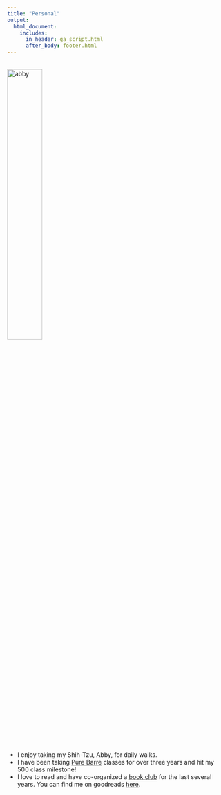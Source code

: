 ```yaml
---
title: "Personal"
output:
  html_document:
    includes:
      in_header: ga_script.html
      after_body: footer.html
---
```


<link rel="stylesheet" href="academicons.css"/>
<link rel="stylesheet" href="styles.css" type="text/css">

<br><img src="images/abby.jpg" alt="abby" style="width:40%"><br>


* I enjoy taking my Shih-Tzu, Abby, for daily walks.  
* I have been taking [Pure Barre](http://purebarre.com/) classes for over three years and hit my 500 class milestone!  
* I love to read and have co-organized a [book club](https://www.meetup.com/Fairfield-20s-and-30s-Womens-Social-Book-Club-Meetup/) for the last several years. You can find me on goodreads [here](https://www.goodreads.com/user/show/27327534-christine).
